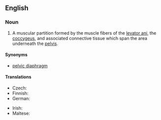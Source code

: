 ==English==
{{wikipedia}}

===Noun===
{{en-noun}}

# {{lb|en|anatomy}} A muscular partition formed by the muscle fibers of the [[levator ani]], the [[coccygeus]], and associated connective tissue which span the area underneath the [[pelvis]].

====Synonyms====
* [[pelvic diaphragm]]

====Translations====
{{trans-top|muscular partition}}
* Czech: {{t|cs|pánevní dno|n}}
* Finnish: {{t|fi|lantionpohja}}
* German: {{t+|de|Beckenboden|m}}
{{trans-mid}}
* Irish: {{t|ga|urlár peilbheach|m}}
* Maltese: {{t|mt|qiegħ tal-pelvi|m}}
{{trans-bottom}}
